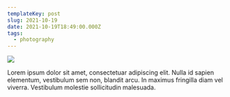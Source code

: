 ```yaml
---
templateKey: post
slug: 2021-10-19
date: 2021-10-19T18:49:00.000Z
tags:
  - photography
---
```

![](../../static/assets/20211019-IMG_0030.jpg)

Lorem ipsum dolor sit amet, consectetuar adipiscing elit. Nulla id sapien elementum, vestibulum sem non, blandit arcu. In maximus fringilla diam vel viverra. Vestibulum molestie sollicitudin malesuada.
